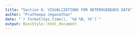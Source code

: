 ```yaml
---
title: "Section 6: VISUALIZATIONS FOR HETEROGENEOUS DATA"
author: "Pratheepa Jeganathan"
date: "`r format(Sys.time(), '%d %B, %Y')`"
output: BiocStyle::html_document
---
```



